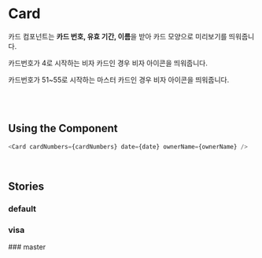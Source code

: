 

<Meta of={CardStories} />

# Card

카드 컴포넌트는 **카드 번호, 유효 기간, 이름**을 받아 카드 모양으로 미리보기를 띄워줍니다.

카드번호가 4로 시작하는 비자 카드인 경우 비자 아이콘을 띄워줍니다.

카드번호가 51~55로 시작하는 마스터 카드인 경우 비자 아이콘을 띄워줍니다.

<br />
<br />

## Using the Component

```js
<Card cardNumbers={cardNumbers} date={date} ownerName={ownerName} />
```

<br />

## Stories

### default

<Canvas of={CardStories.DefaultCard} />

### visa

<Canvas of={CardStories.VisaCard} />
### master

<Canvas of={CardStories.MasterCard} />
